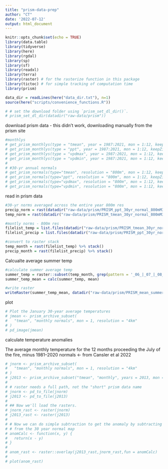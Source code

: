 ```yaml
---
title: "prism-data-prep"
author: "CT"
date: '2022-07-12'
output: html_document
---
```


```r
knitr::opts_chunk$set(echo = TRUE)
library(data.table)
library(tidyverse)
library(here)
library(rgdal)
library(sp)
library(sf)
library(readxl)
library(terra)
library(raster) # for the rasterize function in this package
library(tictoc) # for simple tracking of computation time
library(prism)

data_dir = readLines(here("data_dir.txt"), n=1)
source(here("scripts/convenience_functions.R"))

```


```r
# # set the download folder using `prism_set_dl_dir()`.
# prism_set_dl_dir(datadir("raw-data/prism"))
```

download prism data - this didn't work, downloading manually from the prism site
```r
#monthlys
# get_prism_monthlys(type = "tmean", year = 1987:2021, mon = 1:12, keepZip = FALSE)
# get_prism_monthlys(type = "ppt", year = 1987:2021, mon = 1:12, keepZip = FALSE)
# get_prism_monthlys(type = "vpdmax", year = 1987:2021, mon = 1:12, keepZip = FALSE)
# get_prism_monthlys(type = "vpdmin", year = 1987:2021, mon = 1:12, keepZip = FALSE)
# 
# #30-yr annual normals
# get_prism_normals(type="tmean", resolution = "800m", mon = 1:12, keepZip = FALSE)
# get_prism_normals(type="ppt", resolution = "800m", mon = 1:12, keepZip = FALSE)
# get_prism_normals(type="vpdmax", resolution = "800m", mon = 1:12, keepZip = FALSE)
# get_prism_normals(type="vpdmin", resolution = "800m", mon = 1:12, keepZip = FALSE)
```

read in prism data
```r
#30-yr norms averaged across the entire year 800m res
precip_norm = rast(datadir("raw-data/prism/PRISM_ppt_30yr_normal_800mM3_annual_bil/PRISM_ppt_30yr_normal_800mM3_annual_bil.bil"))
temp_norm = rast(datadir("raw-data/prism/PRISM_tmean_30yr_normal_800mM3_annual_bil/PRISM_tmean_30yr_normal_800mM3_annual_bil.bil"))

#montly norms - 800m res
filelist_temp = list.files(datadir("raw-data/prism/PRISM_tmean_30yr_normal_800mM3_all_bil"), pattern='.bil$', full.names = TRUE)
filelist_precip = list.files(datadir("raw-data/prism/PRISM_ppt_30yr_normal_800mM3_all_bil"), pattern='.bil$', full.names = TRUE)

#convert to raster stack
temp_month = rast(filelist_temp) %>% stack()
precip_month = rast(filelist_precip) %>% stack()

```

Calcualte average summer temp
```r
#calculate summer average temp
summer_temp = raster::subset(temp_month, grep(pattern = '_06_|_07_|_08_', names(temp_month), value = T))
summer_temp_mean = calc(summer_temp, mean)

#write raster
writeRaster(summer_temp_mean, datadir("raw-data/prism/PRISM_mean_summer_temp_norms_800m.bil"))
```


plot
```r
# Plot the January 30-year average temperatures
# jmean <- prism_archive_subset(
#   "tmean", "monthly normals", mon = 1, resolution = "4km"
# )
# pd_image(jmean)
```

calculate temperature anomalies 

The average monthly temperature for the 12 months proceeding the July of the fire, minus 1981–2020 normals <- from Cansler et al 2022
```r
# jnorm <- prism_archive_subset(
#   "tmean", "monthly normals", mon = 1, resolution = "4km"
# )
# j2013 <- prism_archive_subset("tmean", "monthly", years = 2013, mon = 1)
# 
# # raster needs a full path, not the "short" prism data name
# jnorm <- pd_to_file(jnorm)
# j2013 <- pd_to_file(j2013)
# 
# ## Now we'll load the rasters.
# jnorm_rast <- raster(jnorm)
# j2013_rast <- raster(j2013)
# 
# # Now we can do simple subtraction to get the anomaly by subtracting 2014 
# # from the 30 year normal map
# anomCalc <- function(x, y) {
#   return(x - y)
# }
# 
# anom_rast <- raster::overlay(j2013_rast,jnorm_rast,fun = anomCalc)
# 
# plot(anom_rast)
```

